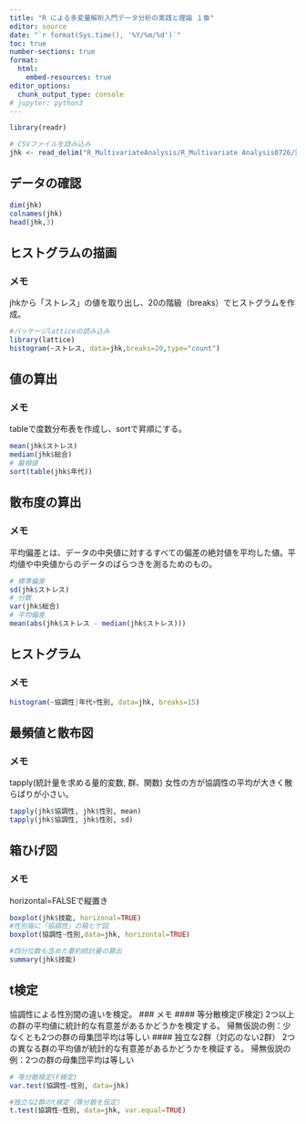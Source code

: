 ```yaml
---
title: "R による多変量解析入門データ分析の実践と理論 １章"
editor: source
date: "`r format(Sys.time(), '%Y/%m/%d')`"
toc: true
number-sections: true
format: 
  html:
    embed-resources: true
editor_options: 
  chunk_output_type: console
# jupyter: python3
---
```

```r
library(readr)

# CSVファイルを読み込み
jhk <- read_delim("R_MultivariateAnalysis/R_Multivariate Analysis0726/第01章/人事評価結果.csv", delim = ",", locale = locale(encoding = "Shift-JIS"))
```

## データの確認
```r
dim(jhk)
colnames(jhk) 
head(jhk,3) 
```

## ヒストグラムの描画
### メモ
jhkから「ストレス」の値を取り出し、20の階級（breaks）でヒストグラムを作成。
```r
#パッケージlatticeの読み込み
library(lattice)
histogram(~ストレス, data=jhk,breaks=20,type="count")
```

## 値の算出
### メモ
tableで度数分布表を作成し、sortで昇順にする。
```r
mean(jhk$ストレス)
median(jhk$総合)
# 最頻値
sort(table(jhk$年代))
```

## 散布度の算出
### メモ
平均偏差とは、データの中央値に対するすべての偏差の絶対値を平均した値。平均値や中央値からのデータのばらつきを測るためのもの。
```r
# 標準偏差
sd(jhk$ストレス)
# 分散
var(jhk$総合)
# 平均偏差
mean(abs(jhk$ストレス - median(jhk$ストレス)))
```

## ヒストグラム
### メモ

```r
histogram(~協調性|年代+性別, data=jhk, breaks=15)
```

## 最頻値と散布図
### メモ
tapply(統計量を求める量的変数, 群、関数)
女性の方が協調性の平均が大きく散らばりが小さい。
```r
tapply(jhk$協調性, jhk$性別, mean)
tapply(jhk$協調性, jhk$性別, sd)
```

## 箱ひげ図
### メモ
horizontal=FALSEで縦置き
```r
boxplot(jhk$技能, horizonal=TRUE)
#性別毎に「協調性」の箱ヒゲ図
boxplot(協調性~性別,data=jhk, horizontal=TRUE)

#四分位数も含めた要約統計量の算出
summary(jhk$技能)
```


## t検定
協調性による性別間の違いを検定。
### メモ
#### 等分散検定(F検定)
2つ以上の群の平均値に統計的な有意差があるかどうかを検定する。
帰無仮説の例：少なくとも2つの群の母集団平均は等しい
#### 独立な2群（対応のない2群）
2つの異なる群の平均値が統計的な有意差があるかどうかを検証する。
帰無仮説の例：2つの群の母集団平均は等しい
```r
# 等分散検定(F検定)
var.test(協調性~性別, data=jhk)

#独立な2群のt検定（等分散を仮定）
t.test(協調性~性別, data=jhk, var.equal=TRUE)
```




